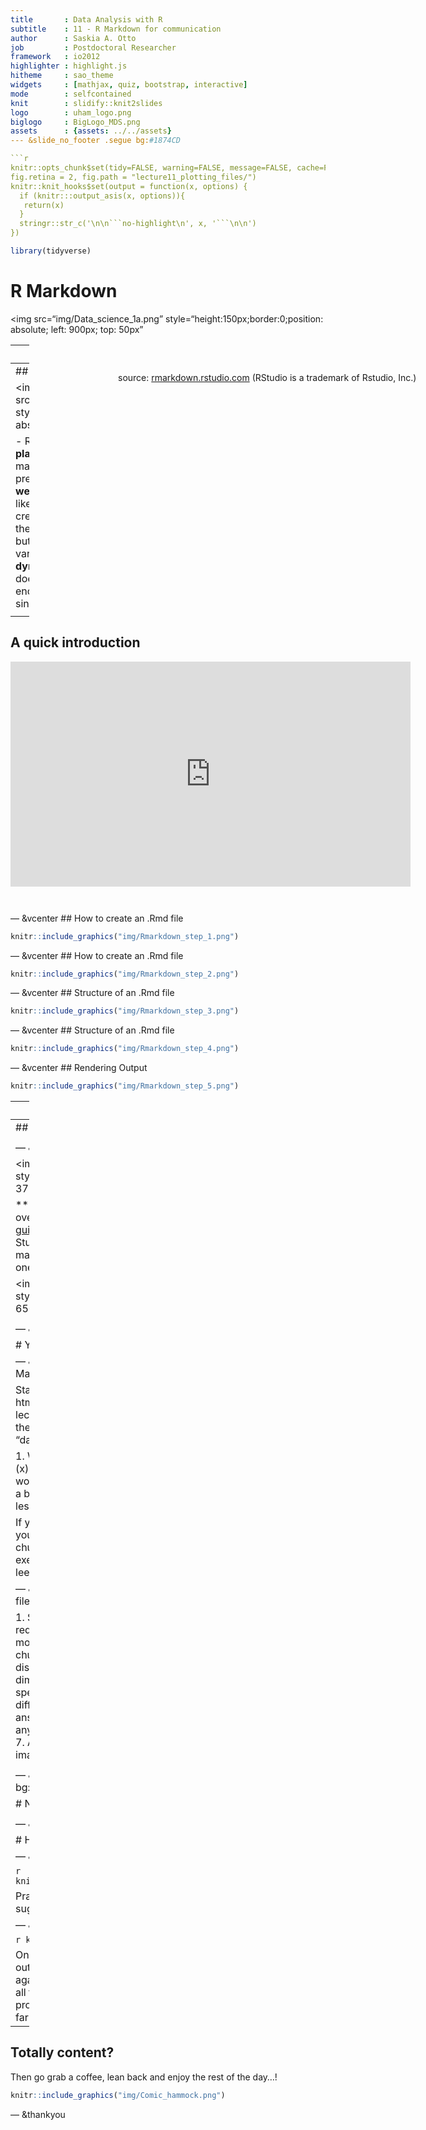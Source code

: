 ```yaml
---
title       : Data Analysis with R
subtitle    : 11 - R Markdown for communication
author      : Saskia A. Otto
job         : Postdoctoral Researcher
framework   : io2012        
highlighter : highlight.js 
hitheme     : sao_theme     
widgets     : [mathjax, quiz, bootstrap, interactive] 
mode        : selfcontained 
knit        : slidify::knit2slides
logo        : uham_logo.png
biglogo     : BigLogo_MDS.png
assets      : {assets: ../../assets}
--- &slide_no_footer .segue bg:#1874CD

```r
knitr::opts_chunk$set(tidy=FALSE, warning=FALSE, message=FALSE, cache=FALSE, dev.args=list(bg="transparent"),    
fig.retina = 2, fig.path = "lecture11_plotting_files/")
knitr::knit_hooks$set(output = function(x, options) {
  if (knitr:::output_asis(x, options)){
   return(x)
  }
  stringr::str_c('\n\n```no-highlight\n', x, '```\n\n')
})
```

```r
library(tidyverse)
```

# R Markdown
<img src="img/Data_science_1a.png" style="height:150px;border:0;position: absolute; left: 900px; top: 50px" </img> 

--- 
```

## How to go from R to any output format for sharing your results?

<div class="img-with-text" style="position: absolute; left: 325px; top: 150px">
    <img src="img/Rmarkdown_output_formats.png" alt="" height=500px/>
 <p><span class="source-img" style = "float:right">source: 
    <a href='https://rmarkdown.rstudio.com/authoring_quick_tour.html' title=''>rmarkdown.rstudio.com</a></span></p>
</div>

---
## By using R Markdown

<img src="img/Logo_rmarkdown.png" style="height:75px;border:0;position: absolute; left: 400px; top: 25px" </img> 

- R Markdown is an easy-to-write **plain text formatter** designed to make web content, reports or presentations easy to create,
- can **weave** the outputs of your R code, like **figures and tables**, with **text** to create a report,
- supports not only the **reproducibility** of your analysis but also the **entire report**,
- supports various different **static** as well as **dynamic output formats**.
- How does it work? R Markdown encapsulates various processs into a single render function:

<div class="img-with-text" style="position: absolute; left: 250px; top: 420px">
    <img src="img/Rmarkdown_flow_mod.png" alt="" width=600px/>
 <p><span class="source-img" style = "float:right">modified from the <a href='https://github.com/rstudio/cheatsheets/raw/master/rmarkdown-2.0.pdf' title=''>R Markdown</a> cheat sheet (under CC-BY-SA license)</span></p>
</div>


---
## A quick introduction

<iframe src="https://player.vimeo.com/video/178485416" width="640" height="360" frameborder="0" style="margin-bottom: 2em;" webkitallowfullscreen="" mozallowfullscreen="" allowfullscreen="">
</iframe>

<p><span class="source-img" style="position: absolute; left: 400px; top: 650px">source:
    <a href='https://rmarkdown.rstudio.com/authoring_quick_tour.html' title='R Markdown video'>rmarkdown.rstudio.com</a> (RStudio is a trademark of Rstudio, Inc.)</span></p>

   
--- &vcenter
## How to create an .Rmd file

```r
knitr::include_graphics("img/Rmarkdown_step_1.png")
```

--- &vcenter
## How to create an .Rmd file

```r
knitr::include_graphics("img/Rmarkdown_step_2.png")
```

--- &vcenter
## Structure of an .Rmd file

```r
knitr::include_graphics("img/Rmarkdown_step_3.png")
```

--- &vcenter
## Structure of an .Rmd file

```r
knitr::include_graphics("img/Rmarkdown_step_4.png")
```

--- &vcenter
## Rendering Output

```r
knitr::include_graphics("img/Rmarkdown_step_5.png")
```

---
## (Markdown) Syntax

<div class="img-with-text" style="position: absolute; left: 200px; top: 125px">
    <img src="img/Rmarkdown_syntax_1.png" alt="" width=700px/>
 <p><span class="source-img" style = "float:right">source: 
    <a href='https://rmarkdown.rstudio.com/authoring_quick_tour.html' title=''>rmarkdown.rstudio.com</a></span></p>
</div>

---
## HTML vs Markdown vs R Markdown Syntax

<div class="img-with-text" style="position: absolute; left: 200px; top: 150px">
    <img src="img/Rmarkdown_syntax_2.png" alt="" width=700px/>
 <p><span class="source-img" style = "float:right; line-height:1.5">source: Donovan, T., Brown, M., & Katz, J. (2015). Vermont Cooperative Fish and Wildlife Research Unit R Projects: R for Fledglings.<br>Retrieved from  
    <a href='https://www.uvm.edu/rsenr/vtcfwru/R/fledglings/08_Markdown.html' title=''>https://www.uvm.edu/rsenr/vtcfwru/R/fledglings/08_Markdown.html</a><br>(under <a href='https://creativecommons.org/licenses/by-nc-nd/4.0/' title=''>CC-BY-NC-ND 4.0</a> license) </span></p>
</div>



--- &twocol
## Get more infos

<img src="img/Cartoon_info.png" style="height:100px;border:0;position: absolute; left: 375px; top: 25px" </img> 

*** =left
- The [cheatsheet](https://github.com/rstudio/cheatsheets/raw/master/rmarkdown-2.0.pdf) gives you a good overview.
- R Studio provides also a useful [reference guide](https://www.rstudio.com/wp-content/uploads/2015/03/rmarkdown-reference.pdf).
- Look at the [R Markdown Webside](https://rmarkdown.rstudio.com) from R Studio for a first start.
- To dig deeper you will find many youtube videos and online tutorials.
  - A good one is, for instance: [R for fledglings](https://www.uvm.edu/rsenr/vtcfwru/R/fledglings/08_Markdown.html)

<img src="img/Rmarkdown_cheatsheet_1.png" style="width:350px;border:0;position: absolute; left: 650px; top: 50px" </img> 

<div class="img-with-text" style="position: absolute; left: 650px; top: 330px">
    <img src="img/Rmarkdown_cheatsheet_2.png" alt="" width=350px/>
 <p><span class="source-img" style = "float:left; line-height:1.5"> Cheat sheet is freely available at <br>
 <a href='https://www.rstudio.com/resources/cheatsheets/' title=''>https://www.rstudio.com/resources/cheatsheets/</a></span></p>
</div>


--- &slide_no_footer .segue bg:#EEC900

# Your turn...

--- &exercise
# Task: Convert an R script into a Markdown file 

Start your first R Markdown file that should render a html document and save it under any name.
In lecture 8 on visualizations you were asked to answer the following questions using the `hydro` dataset (file "data/1111473b.csv"):

1. What happens if you make a scatterplot of station (x) vs temp (y)? Why is the plot not useful? What would be a better plot?
2. What happens if you make a boxplot of cruise (x) vs psal (y)? Why is this plot less suitable? What could be an alternative?

If you have done this exercise you can simply use your code and copy and paste it into the code chunks of your .Rmd file. If you haven't done the exercise you have now the opportunity to make up leeway.


--- &exercise
# Implement the following in your .Rmd file

1. Start with R code chunks for loading the data and required libraries 
2. Add code chunks for 
    i) any data modifications
    ii) any plot
3. Think about which code chunks should be evaluated (eval=TRUE) or not displayed (echo=FALSE)
4. Think about the dimensions of the figure and add the required specifications in the chunk options
5. Include different headers and subheaders
6. Add your answers and think about whether you want to use
    i) any ordered or unordered lists
    ii) text in **bold** or *italic*
7. Add a webside link that fits to the topic
8. Add an image   

<div class="alert alert-green" style="position: absolute; left: 600px; top: 525px">
  <h4>Note:</h4> Try to <strong>knit</strong> your .Rmd file <strong>frequently</strong> (after any major addition)!! It is highly likely that you will run into an error message and that way you can identify the cause much faster.</div>


--- &slide_no_footer .segue bg:url(img/Darst.jpg);background-size:cover

# Now its time for your FIRST CASE STUDY!!!

<p><span class="source-img" style="position: absolute; left: 50px; top: 650px; color:white">Photo by NASA (ID ISS040-E-12110), accessed 
    <a href='https://earthobservatory.nasa.gov/images/84047/coastlines-of-the-southern-baltic-sea' title=''>here</a></span></p>


--- &slide_no_footer .segue bg:#CD2626

# How do you feel now.....?

--- &vcenter
## Totally confused?
                
```r
knitr::include_graphics("img/Comic_confused.png")
```

Practice on the exercise data and go through the suggested info material.

--- &vcenter
## Totally bored?
                
```r
knitr::include_graphics("img/Comic_bored.png")
```

Once your done, change in the YAML header the output format to e.g. PDF and knit your .Rmd file again. How do you like that output? Play around with all the options and output formats that R Markdown provides. Convert any of your R scripts you wrote so far into an .Rmd file

---
## Totally content?
Then go grab a coffee, lean back and enjoy the rest of the day...!

```r
knitr::include_graphics("img/Comic_hammock.png")
```


--- &thankyou

